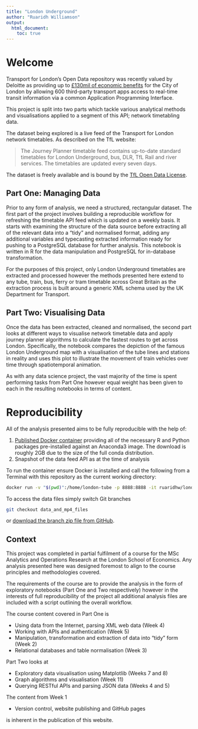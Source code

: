```yaml
---
title: "London Underground"
author: "Ruaridh Williamson"
output:
  html_document:
    toc: true
---
```


# Welcome

Transport for London's Open Data repository was recently valued by Deloitte
as providing up to [£130mil of economic benefits][1] for the City of London by
allowing 600 third-party transport apps access to real-time transit information
via a common Application Programming Interface.

[1]: https://tfl.gov.uk/info-for/media/press-releases/2017/october/tfl-s-free-open-data-boosts-london-s-economy

This project is split into two parts which tackle various analytical methods
and visualisations applied to a segment of this API; network timetabling data.

The dataset being explored is a live feed of the Transport for London
network timetables. As described on the TfL website:

> The Journey Planner timetable feed contains up-to-date standard
> timetables for London Underground, bus, DLR, TfL Rail and river
> services. The timetables are updated every seven days. 

The dataset is freely available and is bound by the [TfL Open Data License](https://tfl.gov.uk/corporate/terms-and-conditions/transport-data-service).

## Part One: Managing Data

Prior to any form of analysis, we need a structured, rectangular dataset.
The first part of the project involves building a reproducible workflow for
refreshing the timetable API feed which is updated on a weekly basis.
It starts with examining the structure of the data source before
extracting all of the relevant data into a "tidy" and normalised format,
adding any additional variables and typecasting extracted information
ready for pushing to a PostgreSQL database for further analysis.
This notebook is written in R for the data manipulation
and PostgreSQL for in-database transformation.

For the purposes of this project, only London Underground timetables are extracted
and processed however the methods presented here extend to any tube, train,
bus, ferry or tram timetable across Great Britain as the extraction process
is built around a generic XML schema used by the UK Department for Transport.

## Part Two: Visualising Data

Once the data has been extracted, cleaned and normalised, the
second part looks at different ways to visualise network timetable data
and apply journey planner algorithms to calculate the fastest routes
to get across London. Specifically, the notebook compares the depiction
of the famous London Underground map with a visualisation of the tube lines
and stations in reality and uses this plot to illustrate the movement of
train vehicles over time through spatiotemporal animation.

As with any data science project, the vast majority
of the time is spent performing tasks from Part One however equal weight
has been given to each in the resulting notebooks in terms of content.

# Reproducibility

All of the analysis presented aims to be fully reproducible with the help of:

1. [Published Docker container][7] providing all of the necessary R and Python packages
pre-installed against an Anaconda3 image. The download is roughly 2GB due to the
size of the full conda distribution.
2. Snapshot of the data feed API as at the time of analysis

To run the container ensure Docker is installed and call the following from a
Terminal with this repository as the current working directory:

```bash
docker run -v "$(pwd)":/home/london-tube -p 8888:8888 -it ruaridhw/london-tube:latest
```

To access the data files simply switch Git branches

```bash
git checkout data_and_mp4_files
```

or [download the branch zip file from GitHub][8].

[7]: https://hub.docker.com/r/ruaridhw/london-tube/
[8]: https://github.com/ruaridhw/london-tube/archive/data_and_mp4_files.zip

## Context

This project was completed in partial fulfilment of a course for the MSc Analytics and
Operations Research at the London School of Economics. Any analysis presented here
was designed foremost to align to the course principles and methodologies covered.

The requirements of the course are to provide the analysis in the form of exploratory
notebooks (Part One and Two respectively) however in the interests of full reproducibility
of the project all additional analysis files are included with a script outlining
the overall workflow.

The course content covered in Part One is

- Using data from the Internet, parsing XML web data (Week 4)
- Working with APIs and authentication (Week 5)
- Manipulation, transformation and extraction of data into "tidy" form (Week 2)
- Relational databases and table normalisation (Week 3)

Part Two looks at

- Exploratory data visualisation using Matplotlib (Weeks 7 and 8)
- Graph algorithms and visualisation (Week 11)
- Querying RESTful APIs and parsing JSON data (Weeks 4 and 5)

The content from Week 1

- Version control, website publishing and GitHub pages

is inherent in the publication of this website.
